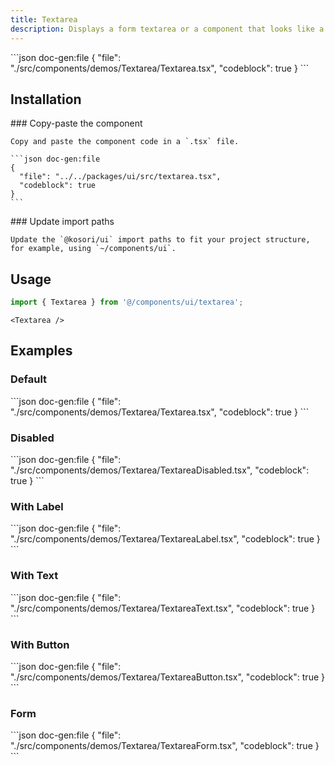 ```yaml
---
title: Textarea
description: Displays a form textarea or a component that looks like a textarea.
---
```


<ComponentPreview name='textarea'>
```json doc-gen:file
{
  "file": "./src/components/demos/Textarea/Textarea.tsx",
  "codeblock": true
}
```
</ComponentPreview>

## Installation

<Steps>

  <Step>
    ### Copy-paste the component
    
    Copy and paste the component code in a `.tsx` file.

    ```json doc-gen:file
    {
      "file": "../../packages/ui/src/textarea.tsx",
      "codeblock": true
    }
    ```

  </Step>

  <Step>
    ### Update import paths

    Update the `@kosori/ui` import paths to fit your project structure, for example, using `~/components/ui`.

  </Step>

</Steps>

## Usage

```ts
import { Textarea } from '@/components/ui/textarea';
```

```tsx
<Textarea />
```

## Examples

### Default

<ComponentPreview name='textarea'>
```json doc-gen:file
{
  "file": "./src/components/demos/Textarea/Textarea.tsx",
  "codeblock": true
}
```
</ComponentPreview>

### Disabled

<ComponentPreview name='textarea-disabled'>
```json doc-gen:file
{
  "file": "./src/components/demos/Textarea/TextareaDisabled.tsx",
  "codeblock": true
}
```
</ComponentPreview>

### With Label

<ComponentPreview name='textarea-label'>
```json doc-gen:file
{
  "file": "./src/components/demos/Textarea/TextareaLabel.tsx",
  "codeblock": true
}
```
</ComponentPreview>

### With Text

<ComponentPreview name='textarea-text'>
```json doc-gen:file
{
  "file": "./src/components/demos/Textarea/TextareaText.tsx",
  "codeblock": true
}
```
</ComponentPreview>

### With Button

<ComponentPreview name='textarea-button'>
```json doc-gen:file
{
  "file": "./src/components/demos/Textarea/TextareaButton.tsx",
  "codeblock": true
}
```
</ComponentPreview>

### Form

<ComponentPreview name='textarea-form'>
```json doc-gen:file
{
  "file": "./src/components/demos/Textarea/TextareaForm.tsx",
  "codeblock": true
}
```
</ComponentPreview>
